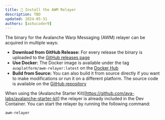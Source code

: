 ```yaml
---
title: 📕 Install the AWM Relayer
description: TBD
updated: 2024-05-31
authors: [ashucoder9]
---
```


The binary for the Avalanche Warp Messaging (AWM) relayer can be acquired in multiple ways:

- **Download from GitHub Release:** For every release the binary is uploaded to the [GitHub releases page](https://github.com/ava-labs/awm-relayer/releases)
- **Use Docker:** The Docker image is available under the tag `avaplatform/awm-relayer:latest` on the [Docker Hub](https://hub.docker.com/r/avaplatform/awm-relayer)
- **Build from Source:** You can also build it from source directly if you want to make modifications or run it on a different platform. The source code is available on the [GitHub repository](https://github.com/ava-labs/awm-relayer?tab=readme-ov-file#building)

When using the (Avalanche Starter Kit)[https://github.com/ava-labs/avalanche-starter-kit] the relayer is already included in the Dev Container. You can start the relayer by running the following command:

```bash
awm-relayer
```